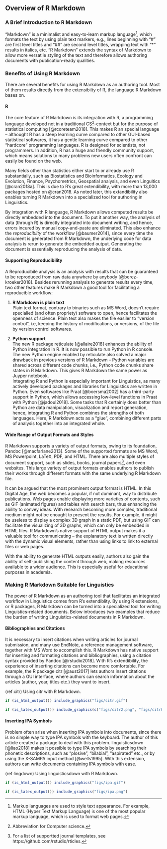 ## Overview of R Markdown

### A Brief Introduction to R Markdown

"Markdown" is a minimalist and easy-to-learn markup language[^markup], which formats the text by using plain text markers, e.g., lines beginning with "#" are first level titles and "##" are second level titles, wrapping text with "\*" results in italics, etc. "R Markdown" extends the syntax of Markdown to allow more versatile styling of the text and therefore allows authoring documents with publication-ready qualities.

### Benefits of Using R Markdown

There are several benefits for using R Markdown as an authoring tool. Most of them results directly from the extensibilty of R, the language R Markdown bases on.

#### R

The core feature of R Markdown is its integration with R, a programming language developed not in a traditional CS[^cs]-context but for the purpose of statistical computing [@rcoreteam2018]. This makes R an special language -- althought R has a steep learning curve compared to other GUI-based statistical softwares, it has a gentle learning curve compared to other "hardcore" programming languages. R is designed for scientists, not programmers.
In addition, R has a huge and friendly community support, which means solutions to many problems new users often confront can easily be found on the web.

Many fields other than statistics either start to or already use R substantially, such as Biostatistics and Bioinformatics, Ecology and Evolution, Finance, Psychometrics, Geospatial analysis, and even Linguitics [@cran2018a]. This is due to R's great extendibility, with more than 13,000 packages hosted on @cran2018. As noted later, this extandibility also enables turning R Markdown into a specialized tool for authoring in Linguistics.

By integration with R language, R Markdown allows computed results be directly embedded into the document.
To put it another way, the analysis of data (through R) is directly integrated into document writing, and hence, errors incured by manual copy-and-paste are eliminated. This also enhance the *reproduciblity* of the workflow [@baumer2014], since every time the document is generated from R Markdown, the underlying code for data analysis is rerun to generate the embedded output. Generating the document is essentially reproducing the analysis of data.

#### Supporting Reproducibility

A Reproducibile analysis is an analysis with results that can be guaranteed to be reproduced from raw data anywhere by anybody [@berez-kroeker2018]. Besides rerunning analysis to generate results every time, two other features make R Markdown a good tool for facilitating a reproducible workflow:

1. **R Markdown is plain text**  
  Plain text format, contrary to binaries such as MS Word, doesn't require specialied (and often propriety) software to open, hence facilitates the openness of science. Plain text also makes the file easiler to "version control", i.e, keeping the history of modifications, or versions, of the file by version control softwares.

1. **Python support**  
  The new R package reticulate [@allaire2018] enhances the ability of Python integration in R. It is now possible to run Python in R console. The new Python engine enabled by reticulate also solved a major drawback in previous versions of R Markdown -- Python variables are shared across different code chunks, i.e., Python code chunks share states in R Markdown. This gives R Markdown the same power as Juyper notebook.  
  Integrating R and Python is especially important for Linguistics, as many actively developed packages and libraries for Linguistics are written in Python. Even softwares like Praat [@boersma2002] has a third-party support in Python, which allows accessing low-level functions in Praat with Python [@jadoul2018]. Some tasks that R certainly does better than Python are data manipulation, visualization and report generation, hence, integrating R and Python combines the strengths of both languages. Here, R Markdown acts as a "glue", combining different parts of analysis together into an integrated whole.

#### Wide Range of Output Formats and Styles

R Markdown supports a variety of output formats, owing to its foundation, Pandoc [@macfarlane2013]. Some of the supported formats are MS Word, MS Powerpoint, LaTeX, PDF, and HTML. There are also multiple styles of document support, such as slides, books, journal papers[^paper], and even websites.
This large variety of output formats enables authors to publish their works through different formats with the same underlying R Markdown file.

It can be argued that the most prominent output format is HTML.
In this Digital Age, the web becomes a popular, if not dominant, way to distribute publications. Web pages enable displaying more varieties of contents, such as GIF (animated figures) and tables with search bars, thus enhancing the ability to convey ideas. With research becoming more complex, traditional medium might not be enought to present the results. For example, it might be useless to display a complex 3D graph in a static PDF, but using GIF can facilitate the visualizing of 3D graphs, which can only be embedded in HTML files. R Markdown's native support of HTML output makes it a valuable tool for communicating -- the explanatory text is written directly with the dynamic visual elements, rather than using links to link to external files or web pages.

With the ability to generate HTML outputs easily, authors also gain the ability of self-publishing the content through web, making resources available to a wider audience. This is especially useful for educational purposes in academia.


### Making R Markdown Suitable for Linguistics

The power of R Markdown as an authoring tool that facilitates an integrated workflow in Linguistics comes from R's extendiblity.
By using R extensions, or R packages, R Markdown can be turned into a specialized tool for writing Linguistics-related documents. Below introduces two examples that reduce the burden of writing Linguistics-related documents in R Markdown.

#### Bibliographies and Citations

It is necessary to insert citations when writing articles for journal submission, and many use EndNote, a reference management software, together with MS Word to accomplish this. R Markdown has native support for inserting and formating citations and bibliographies, using a citation syntax provided by Pandoc [@rstudio2018]. With R's extendibility, the experience of inserting citations can become more comfortable. For example, the R package citr [@aust2017] lets authors insert citations through a GUI interface, where authors can search information about the articles (author, year, titles etc.) they want to insert.

(ref:citr) Using citr with R Markdown.

```r
if (is_html_output()) include_graphics("figs/citr.gif")
```

```r
if (is_latex_output()) include_graphics(c("figs/citr2.png", "figs/citr0.png"))
```

#### Inserting IPA Symbols

Problem often arise when inserting IPA symbols into documents, since there is no simple way to type IPA symbols with the keyboard. The author of this article created a package to deal with this problem. linguisticsdown [@liao2018] makes it possible to type IPA symbols by searching their phonetic descriptions, such as "plosive", "bilabial", "aspirated" etc., or by using the X-SAMPA input method [@wells1995]. With this extension, authors can write documents containing IPA symbols with ease.

(ref:lingdown) Using linguisticsdown with R Markdown.

```r
if (is_html_output()) include_graphics("figs/ipa.gif")
```

```r
if (is_latex_output()) include_graphics("figs/ipa.png")
```





[^markup]: Markup languages are used to style text appearance. For example, HTML (Hyper Text Markup Language) is one of the most popular markup language, which is used to format web pages.

[^cs]: Abbreviation for Computer science.

[^paper]: For a list of supportted journal templates, see https://github.com/rstudio/rticles.